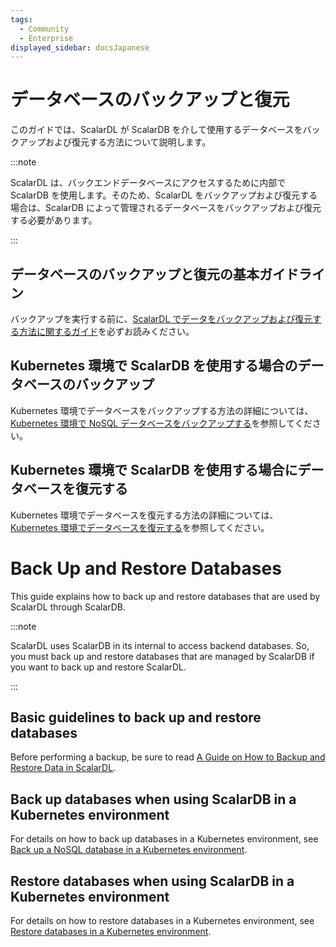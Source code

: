 ```yaml
---
tags:
  - Community
  - Enterprise
displayed_sidebar: docsJapanese
---
```


# データベースのバックアップと復元


<TranslationBanner />

このガイドでは、ScalarDL が ScalarDB を介して使用するデータベースをバックアップおよび復元する方法について説明します。

:::note

ScalarDL は、バックエンドデータベースにアクセスするために内部で ScalarDB を使用します。そのため、ScalarDL をバックアップおよび復元する場合は、ScalarDB によって管理されるデータベースをバックアップおよび復元する必要があります。

:::

## データベースのバックアップと復元の基本ガイドライン

バックアップを実行する前に、[ScalarDL でデータをバックアップおよび復元する方法に関するガイド](backup-restore.mdx)を必ずお読みください。

## Kubernetes 環境で ScalarDB を使用する場合のデータベースのバックアップ

Kubernetes 環境でデータベースをバックアップする方法の詳細については、[Kubernetes 環境で NoSQL データベースをバックアップする](scalar-kubernetes/BackupNoSQL.mdx)を参照してください。

## Kubernetes 環境で ScalarDB を使用する場合にデータベースを復元する

Kubernetes 環境でデータベースを復元する方法の詳細については、[Kubernetes 環境でデータベースを復元する](scalar-kubernetes/RestoreDatabase.mdx)を参照してください。

# Back Up and Restore Databases

This guide explains how to back up and restore databases that are used by ScalarDL through ScalarDB.

:::note

ScalarDL uses ScalarDB in its internal to access backend databases. So, you must back up and restore databases that are managed by ScalarDB if you want to back up and restore ScalarDL.

:::

## Basic guidelines to back up and restore databases

Before performing a backup, be sure to read [A Guide on How to Backup and Restore Data in ScalarDL](backup-restore.mdx).

## Back up databases when using ScalarDB in a Kubernetes environment

For details on how to back up databases in a Kubernetes environment, see [Back up a NoSQL database in a Kubernetes environment](scalar-kubernetes/BackupNoSQL.mdx).

## Restore databases when using ScalarDB in a Kubernetes environment

For details on how to restore databases in a Kubernetes environment, see [Restore databases in a Kubernetes environment](scalar-kubernetes/RestoreDatabase.mdx).
